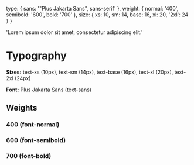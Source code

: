 
<Meta title="Styles / Typography" />

  type: {
    sans: '"Plus Jakarta Sans", sans-serif'
  },
  weight: {
    normal: '400',
    semibold: '600',
    bold: '700'
  },
  size: {
    xs: 10,
    sm: 14,
    base: 16,
    xl: 20,
    '2xl': 24
  }
}

  'Lorem ipsum dolor sit amet, consectetur adipiscing elit.'

# Typography

**Sizes:** text-xs (10px), text-sm (14px), text-base (16px), text-xl (20px), text-2xl (24px)

**Font:** Plus Jakarta Sans (text-sans)

## Weights

### 400 (font-normal)

<Typeset
  fontSizes={Object.values(typography.size)}
  fontWeight={typography.weight.normal}
  sampleText={SampleText}
  fontFamily={typography.type.sans}
/>

### 600 (font-semibold)

<Typeset
  fontSizes={Object.values(typography.size)}
  fontWeight={typography.weight.semibold}
  sampleText={SampleText}
  fontFamily={typography.type.sans}
/>

### 700 (font-bold)

<Typeset
  fontSizes={Object.values(typography.size)}
  fontWeight={typography.weight.bold}
  sampleText={SampleText}
  fontFamily={typography.type.sans}
/>
